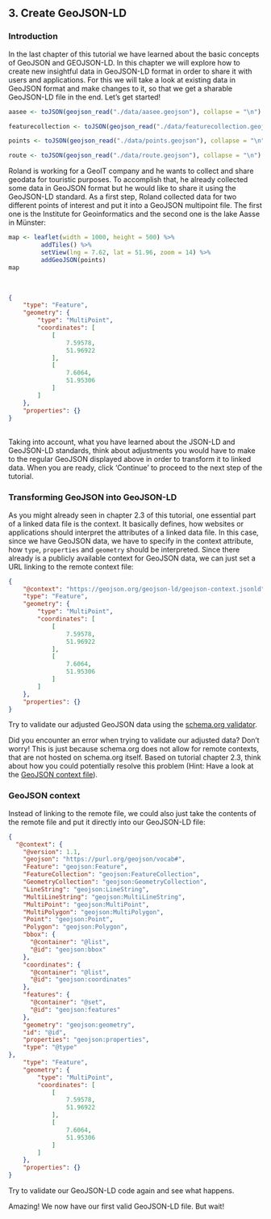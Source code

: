 ## 3. Create GeoJSON-LD

### Introduction

In the last chapter of this tutorial we have learned about the basic concepts of GeoJSON and GEOJSON-LD. In this chapter we will explore how to create new insightful data in GeoJSON-LD format in order to share it with users and applications. For this we will take a look at existing data in GeoJSON format and make changes to it, so that we get a sharable GeoJSON-LD file in the end. Let's get started!

```r
aasee <- toJSON(geojson_read("./data/aasee.geojson"), collapse = "\n")

featurecollection <- toJSON(geojson_read("./data/featurecollection.geojson"), collapse = "\n") 

points <- toJSON(geojson_read("./data/points.geojson"), collapse = "\n")

route <- toJSON(geojson_read("./data/route.geojson"), collapse = "\n")
```

Roland is working for a GeoIT company and he wants to collect and share geodata for touristic purposes. To accomplish that, he already collected some data in GeoJSON format but he would like to share it using the GeoJSON-LD standard. As a first step, Roland collected data for two different points of interest and put it into a GeoJSON multipoint file. The first one is the Institute for Geoinformatics and the second one is the lake Aasse in Münster:

```r
map <- leaflet(width = 1000, height = 500) %>% 
         addTiles() %>%
         setView(lng = 7.62, lat = 51.96, zoom = 14) %>%
         addGeoJSON(points)
map
```
<br>
```json
{
    "type": "Feature",
    "geometry": {
        "type": "MultiPoint",
        "coordinates": [
            [
                7.59578,
                51.96922
            ],
            [
                7.6064,
                51.95306
            ]
        ]
    },
    "properties": {}
}
```
<br>
Taking into account, what you have learned about the JSON-LD and GeoJSON-LD standards, think about adjustments you would have to make to the regular GeoJSON displayed above in order to transform it to linked data. When you are ready, click 'Continue' to proceed to the next step of the tutorial.

### Transforming GeoJSON into GeoJSON-LD

As you might already seen in chapter 2.3 of this tutorial, one essential part of a linked data file is the context. It basically defines, how websites or applications should interpret the attributes of a linked data file. In this case, since we have GeoJSON data, we have to specify in the context attribute, how `type`, `properties` and `geometry` should be interpreted. Since there already is a publicly available context for GeoJSON data, we can just set a URL linking to the remote context file:

```json
{
    "@context": "https://geojson.org/geojson-ld/geojson-context.jsonld",
    "type": "Feature",
    "geometry": {
        "type": "MultiPoint",
        "coordinates": [
            [
                7.59578,
                51.96922
            ],
            [
                7.6064,
                51.95306
            ]
        ]
    },
    "properties": {}
}
```

Try to validate our adjusted GeoJSON data using the [schema.org validator](https://validator.schema.org/).

Did you encounter an error when trying to validate our adjusted data? Don't worry! This is just because schema.org does not allow for remote contexts, that are not hosted on schema.org itself. Based on tutorial chapter 2.3, think about how you could potentially resolve this problem (Hint: Have a look at the [GeoJSON context file](https://geojson.org/geojson-ld/geojson-context.jsonld)).

### GeoJSON context

Instead of linking to the remote file, we could also just take the contents of the remote file and put it directly into our GeoJSON-LD file:

```json
{
  "@context": {
    "@version": 1.1,
    "geojson": "https://purl.org/geojson/vocab#",
    "Feature": "geojson:Feature",
    "FeatureCollection": "geojson:FeatureCollection",
    "GeometryCollection": "geojson:GeometryCollection",
    "LineString": "geojson:LineString",
    "MultiLineString": "geojson:MultiLineString",
    "MultiPoint": "geojson:MultiPoint",
    "MultiPolygon": "geojson:MultiPolygon",
    "Point": "geojson:Point",
    "Polygon": "geojson:Polygon",
    "bbox": {
      "@container": "@list",
      "@id": "geojson:bbox"
    },
    "coordinates": {
      "@container": "@list",
      "@id": "geojson:coordinates"
    },
    "features": {
      "@container": "@set",
      "@id": "geojson:features"
    },
    "geometry": "geojson:geometry",
    "id": "@id",
    "properties": "geojson:properties",
    "type": "@type"
},
    "type": "Feature",
    "geometry": {
        "type": "MultiPoint",
        "coordinates": [
            [
                7.59578,
                51.96922
            ],
            [
                7.6064,
                51.95306
            ]
        ]
    },
    "properties": {}
}
```

Try to validate our GeoJSON-LD code again and see what happens.

Amazing! We now have our first valid GeoJSON-LD file. But wait!
